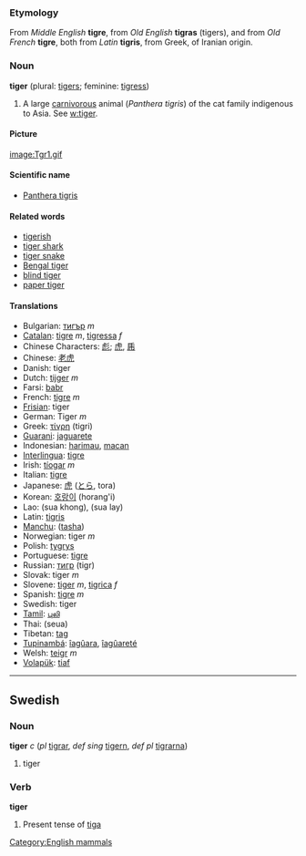 ===Etymology===
From ''Middle English'' '''tigre''', from ''Old English'' '''tigras''' (tigers), and from ''Old French'' '''tigre''', both from ''Latin'' '''tigris''', from Greek, of Iranian origin.

===Noun===
'''tiger''' (plural: [[tigers]]; feminine: [[tigress]])

#A large [[carnivorous]] animal (<I>Panthera tigris</I>) of the cat family indigenous to Asia.  See [[w:tiger]].

====Picture====
[[image:Tgr1.gif]]

====Scientific name====
*[[Panthera tigris]]

====Related words====
*[[tigerish]]
*[[tiger shark]]
*[[tiger snake]]
*[[Bengal tiger]]
*[[blind tiger]]
*[[paper tiger]]

====Translations====
*Bulgarian: [[тигър]] ''m''
*[[Catalan]]: [[tigre]] ''m'', [[tigressa]] ''f''
*Chinese Characters: [[彪]]; [[虎]], [[乕]]
*Chinese: [[老虎]]
*Danish: tiger
*Dutch: [[tijger]] ''m''
*Farsi: [[babr]]
*French: [[tigre]] ''m''
*[[Frisian]]: tiger
*German: Tiger ''m''
*Greek: [[τίγρη]] (tigri)
*[[Guarani]]: [[jaguarete]]
*Indonesian: [[harimau]], [[macan]]
*[[Interlingua]]: [[tigre]]
*Irish: [[tíogar]] ''m''
*Italian: [[tigre]]
*Japanese: [[虎]] ([[とら]], tora)
*Korean: [[호랑이]] (horang'i)
*Lao: (sua khong), (sua lay)
*Latin: [[tigris]]
*[[Manchu]]: ([[tasha]])
*Norwegian: tiger ''m''
*Polish: [[tygrys]]
*Portuguese: [[tigre]]
*Russian: [[тигр]] (tigr)
*Slovak: tiger ''m''
*Slovene: [[tiger]] ''m'', [[tigrica]] ''f''
*Spanish: [[tigre]] ''m''
*Swedish: tiger
*[[Tamil]]: [[புலி]]
*Thai: (seua)
*Tibetan: [[tag]]
*[[Tupinambá]]: [[îagûara]], [[îagûareté]]
*Welsh: [[teigr]] ''m''
*[[Volapük]]: [[tiaf]]

----

==Swedish==
===Noun===
'''tiger''' ''c'' (''pl'' [[tigrar]], ''def sing'' [[tigern]], ''def pl'' [[tigrarna]])

#tiger

===Verb===
'''tiger''' 

#Present tense of [[tiga#Swedish|tiga]]



[[Category:English mammals]]